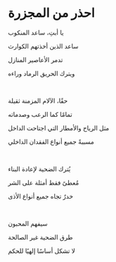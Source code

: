 # احذر من المجزرة

يا أبتِ، ساعد المنكوب

ساعد الذين أخذتهم الكوارث

تدمر الأعاصير المنازل

ويترك الحريق الرماد وراءه

<br />

حقًا، الآلام المزمنة ثقيلة

تمامًا كما الرعب وصدماته

مثل الرياح والأمطار التي اجتاحت الداخل

مسببةً جميع أنواع الفقدان الداخلي

<br />

يُترك الضحية لإعادة البناء

مُعطىً فقط أمثلة على الشر

خدرٌ تجاه جميع أنواع الأذى

<p></p>

<br />

سيفهم المحبون

طرق الضحية غير الصالحة

لا تشكل أساسًا إلهيًا للحكم

<p></p>